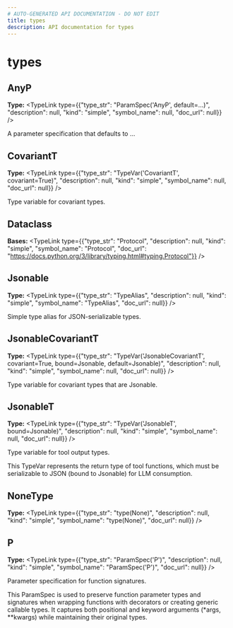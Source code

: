 ```yaml
---
# AUTO-GENERATED API DOCUMENTATION - DO NOT EDIT
title: types
description: API documentation for types
---
```


# types

## <ApiType type="Attribute" slug="any-p" symbolName="AnyP" /> AnyP

**Type:** <TypeLink type={{"type_str": "ParamSpec('AnyP', default=...)", "description": null, "kind": "simple", "symbol_name": null, "doc_url": null}} />

A parameter specification that defaults to ...


## <ApiType type="Attribute" slug="covariant-t" symbolName="CovariantT" /> CovariantT

**Type:** <TypeLink type={{"type_str": "TypeVar('CovariantT', covariant=True)", "description": null, "kind": "simple", "symbol_name": null, "doc_url": null}} />

Type variable for covariant types.


## <ApiType type="Class" slug="dataclass_cls" symbolName="Dataclass" /> Dataclass

**Bases:** 
<TypeLink type={{"type_str": "Protocol", "description": null, "kind": "simple", "symbol_name": "Protocol", "doc_url": "https://docs.python.org/3/library/typing.html#typing.Protocol"}} />


## <ApiType type="Attribute" slug="jsonable" symbolName="Jsonable" /> Jsonable

**Type:** <TypeLink type={{"type_str": "TypeAlias", "description": null, "kind": "simple", "symbol_name": "TypeAlias", "doc_url": null}} />

Simple type alias for JSON-serializable types.


## <ApiType type="Attribute" slug="jsonable-covariant-t" symbolName="JsonableCovariantT" /> JsonableCovariantT

**Type:** <TypeLink type={{"type_str": "TypeVar('JsonableCovariantT', covariant=True, bound=Jsonable, default=Jsonable)", "description": null, "kind": "simple", "symbol_name": null, "doc_url": null}} />

Type variable for covariant types that are Jsonable.


## <ApiType type="Attribute" slug="jsonable-t" symbolName="JsonableT" /> JsonableT

**Type:** <TypeLink type={{"type_str": "TypeVar('JsonableT', bound=Jsonable)", "description": null, "kind": "simple", "symbol_name": null, "doc_url": null}} />

Type variable for tool output types.

This TypeVar represents the return type of tool functions, which must be
serializable to JSON (bound to Jsonable) for LLM consumption.


## <ApiType type="Attribute" slug="none-type" symbolName="NoneType" /> NoneType

**Type:** <TypeLink type={{"type_str": "type(None)", "description": null, "kind": "simple", "symbol_name": "type(None)", "doc_url": null}} />


## <ApiType type="Attribute" slug="p" symbolName="P" /> P

**Type:** <TypeLink type={{"type_str": "ParamSpec('P')", "description": null, "kind": "simple", "symbol_name": "ParamSpec('P')", "doc_url": null}} />

Parameter specification for function signatures.

This ParamSpec is used to preserve function parameter types and signatures
when wrapping functions with decorators or creating generic callable types.
It captures both positional and keyword arguments (*args, **kwargs) while
maintaining their original types.


